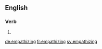 
==English==

===Verb===
{{head|en|present participle}}

# {{present participle of|empathize|lang=en}}

[[de:empathizing]]
[[fr:empathizing]]
[[sv:empathizing]]